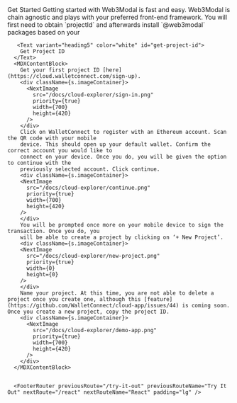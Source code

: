 

<MDXLayout>
  <MDXContentSection>
      <Text variant="heading4" color="white" id="get-started">Get Started</Text>
      <MDXContentBlock>
        Getting started with Web3Modal is fast and easy. Web3Modal is chain agnostic and plays with your preferred front-end framework.
        You will first need to obtain `projectId` and afterwards install `@web3modal` packages based on your
      </MDXContentBlock>

       <Text variant="heading5" color="white" id="get-project-id">
        Get Project ID
      </Text>
      <MDXContentBlock>
        Get your first project ID [here](https://cloud.walletconnect.com/sign-up).
        <div className={s.imageContainer}>
          <NextImage
            src="/docs/cloud-explorer/sign-in.png"
            priority={true}
            width={700}
            height={420}
          />
        </div>
        Click on WalletConnect to register with an Ethereum account. Scan the QR code with your mobile
        device. This should open up your default wallet. Confirm the correct account you would like to
        connect on your device. Once you do, you will be given the option to continue with the
        previously selected account. Click continue.
        <div className={s.imageContainer}>
        <NextImage
          src="/docs/cloud-explorer/continue.png"
          priority={true}
          width={700}
          height={420}
        />
        </div>
        You will be prompted once more on your mobile device to sign the transaction. Once you do, you
        will be able to create a project by clicking on ‘+ New Project’.
        <div className={s.imageContainer}>
        <NextImage
          src="/docs/cloud-explorer/new-project.png"
          priority={true}
          width={0}
          height={0}
        />
        </div>
        Name your project. At this time, you are not able to delete a project once you create one, although this [feature](https://github.com/WalletConnect/cloud-app/issues/44) is coming soon. Once you create a new project, copy the project ID.
        <div className={s.imageContainer}>
          <NextImage
            src="/docs/cloud-explorer/demo-app.png"
            priority={true}
            width={700}
            height={420}
          />
        </div>
      </MDXContentBlock>


      <FooterRouter previousRoute="/try-it-out" previousRouteName="Try It Out" nextRoute="/react" nextRouteName="React" padding="lg" />

  </MDXContentSection>
  <MDXToCSection data={TOC_GET_STARTED}/>
</MDXLayout>
